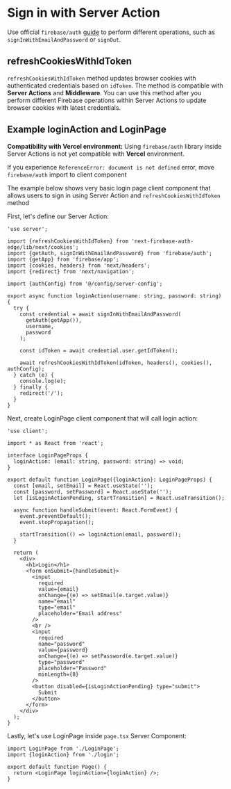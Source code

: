 # Sign in with Server Action

Use official `firebase/auth` [guide](https://firebase.google.com/docs/auth/web/password-auth) to perform different operations, such as `signInWithEmailAndPassword` or `signOut`.

## refreshCookiesWithIdToken

`refreshCookiesWithIdToken` method updates browser cookies with authenticated credentials based on `idToken`. The method is compatible with **Server Actions** and **Middleware**. You can use this method after you perform different Firebase operations within Server Actions to update browser cookies with latest credentials.

## Example loginAction and LoginPage

**Compatibility with Vercel environment:** Using `firebase/auth` library inside Server Actions is not yet compatible with **Vercel** environment.

If you experience `ReferenceError: document is not defined` error, move `firebase/auth` import to client component


The example below shows very basic login page client component that allows users to sign in using Server Action and `refreshCookiesWithIdToken` method

First, let's define our Server Action:

```tsx filename="login.tsx"
'use server';

import {refreshCookiesWithIdToken} from 'next-firebase-auth-edge/lib/next/cookies';
import {getAuth, signInWithEmailAndPassword} from 'firebase/auth';
import {getApp} from 'firebase/app';
import {cookies, headers} from 'next/headers';
import {redirect} from 'next/navigation';

import {authConfig} from '@/config/server-config';

export async function loginAction(username: string, password: string) {
  try {
    const credential = await signInWithEmailAndPassword(
      getAuth(getApp()),
      username,
      password
    );

    const idToken = await credential.user.getIdToken();

    await refreshCookiesWithIdToken(idToken, headers(), cookies(), authConfig);
  } catch (e) {
    console.log(e);
  } finally {
    redirect('/');
  }
}
```


Next, create LoginPage client component that will call login action:

```tsx filename="LoginPage.tsx"
'use client';

import * as React from 'react';

interface LoginPageProps {
  loginAction: (email: string, password: string) => void;
}

export default function LoginPage({loginAction}: LoginPageProps) {
  const [email, setEmail] = React.useState('');
  const [password, setPassword] = React.useState('');
  let [isLoginActionPending, startTransition] = React.useTransition();

  async function handleSubmit(event: React.FormEvent) {
    event.preventDefault();
    event.stopPropagation();

    startTransition(() => loginAction(email, password));
  }

  return (
    <div>
      <h1>Login</h1>
      <form onSubmit={handleSubmit}>
        <input
          required
          value={email}
          onChange={(e) => setEmail(e.target.value)}
          name="email"
          type="email"
          placeholder="Email address"
        />
        <br />
        <input
          required
          name="password"
          value={password}
          onChange={(e) => setPassword(e.target.value)}
          type="password"
          placeholder="Password"
          minLength={8}
        />
        <button disabled={isLoginActionPending} type="submit">
          Submit
        </button>
      </form>
    </div>
  );
}
```

Lastly, let's use LoginPage inside `page.tsx` Server Component:

```tsx filename="page.tsx"
import LoginPage from './LoginPage';
import {loginAction} from './login';

export default function Page() {
  return <LoginPage loginAction={loginAction} />;
}
```
